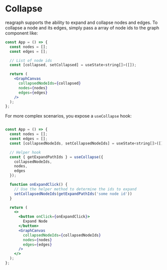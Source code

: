 
<Meta title="Docs/Advanced/Collapse" />

# Collapse

reagraph supports the ability to expand and collapse nodes and edges.
To collapse a node and its edges, simply pass a array of node ids to
the graph component like:

```jsx
const App = () => {
  const nodes = [];
  const edges = [];

  // List of node ids
  const [collapsed, setCollapsed] = useState<string[]>([]);

  return (
    <GraphCanvas
      collapsedNodeIds={collapsed}
      nodes={nodes}
      edges={edges}
    />
  );
};
```

For more complex scenarios, you expose a `useCollapse` hook:

```jsx

const App = () => {
  const nodes = [];
  const edges = [];
  const [collapsedNodeIds, setCollapsedNodeIds] = useState<string[]>([]);

  // Helper hook
  const { getExpandPathIds } = useCollapse({
    collapsedNodeIds,
    nodes,
    edges
  });

  function onExpandClick() {
    // Use the helper method to determine the ids to expand
    setCollapsedNodeIds(getExpandPathIds('some node id'))
  }

  return (
    <>
      <button onClick={onExpandClick}>
        Expand Node
      </button>
      <GraphCanvas
        collapsedNodeIds={collapsedNodeIds}
        nodes={nodes}
        edges={edges}
      />
    </>
  );
};
```
